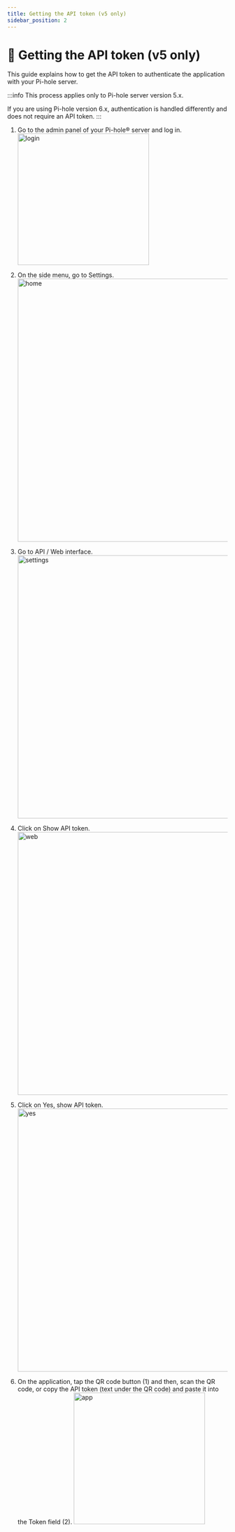 ---
title: Getting the API token (v5 only)
sidebar_position: 2
---

# 🔑 Getting the API token (v5 only)
This guide explains how to get the API token to authenticate the application
with your Pi-hole server.

:::info
This process applies only to Pi-hole server version 5.x.

If you are using Pi-hole version 6.x, authentication is handled differently
and does not require an API token.
:::

1. Go to the admin panel of your Pi-hole® server and log in.
    <img width="300" alt="login" src={imgLogin} />

2. On the side menu, go to Settings.
    <img width="600" alt="home" src={imgHome} />

3. Go to API / Web interface.
    <img width="600" alt="settings" src={imgSettings} />

4. Click on Show API token.
    <img width="600" alt="web" src={imgWeb} />

5. Click on Yes, show API token.
    <img width="600" alt="yes" src={imgYes} />

6. On the application, tap the QR code button (1) and then, scan the QR code,
or copy the API token (text under the QR code) and paste it into the Token
field (2).
    <img width="300" alt="app" src={imgApp} />